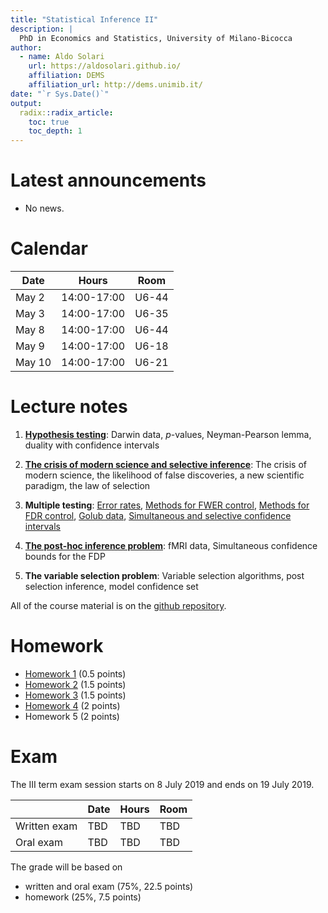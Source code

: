 ```yaml
---
title: "Statistical Inference II"
description: |
  PhD in Economics and Statistics, University of Milano-Bicocca
author:
  - name: Aldo Solari
    url: https://aldosolari.github.io/
    affiliation: DEMS
    affiliation_url: http://dems.unimib.it/
date: "`r Sys.Date()`"
output:
  radix::radix_article:
    toc: true
    toc_depth: 1
---
```


# Latest announcements

* No news.

# Calendar

| Date | Hours | Room |
|------|-------|------|
| May 2 | 14:00-17:00 | U6-44 |
| May 3 | 14:00-17:00 | U6-35 |
| May 8 | 14:00-17:00 | U6-44 |
| May 9 | 14:00-17:00 | U6-18 |
| May 10 | 14:00-17:00 | U6-21 |

# Lecture notes

1. [**Hypothesis testing**](https://aldosolari.github.io/SI2/docs/hyptest.html): Darwin data, $p$-values, Neyman-Pearson lemma, duality with confidence intervals

2. [**The crisis of modern science and selective inference**](https://aldosolari.github.io/SI2/docs/selmt.html): 
The crisis of modern science, the likelihood of false discoveries, a new scientific paradigm, the law of selection

3. **Multiple testing**: 
[Error rates](https://aldosolari.github.io/SI2/docs/MT.pdf), [Methods for FWER control](https://aldosolari.github.io/SI2/docs/FWER.pdf), [Methods for FDR control](https://aldosolari.github.io/SI2/docs/FDR.pdf), 
[Golub data](https://aldosolari.github.io/SI2/docs/Golub.pdf),
[Simultaneous and selective confidence intervals](https://aldosolari.github.io/SI2/docs/FCR.pdf)

4. [**The post-hoc inference problem**](https://aldosolari.github.io/SI2/docs/FDP.pdf): fMRI data, Simultaneous confidence bounds for the FDP

5. **The variable selection problem**: Variable selection algorithms, post selection inference, model confidence set


All of the course material is on the [github repository](https://github.com/aldosolari/SI2).



# Homework

* [Homework 1](https://aldosolari.github.io/SI2/docs/homework/hw1.pdf) (0.5 points)
* [Homework 2](https://aldosolari.github.io/SI2/docs/homework/hw2.pdf) (1.5 points)
* [Homework 3](https://aldosolari.github.io/SI2/docs/homework/hw3.pdf) (1.5 points)
* [Homework 4](https://aldosolari.github.io/SI2/docs/homework/hw4.pdf) (2 points)
* Homework 5 (2 points)

<!-- # Reading -->

<!-- - Davison (2003) *Statistical Models* Cambridge University Press, Section 7.3 -->
<!-- - Goeman, Solari (2014) Multiple Hypothesis Testing in Genomics, *Statistics in Medicine* 33:1946--78 -->
<!-- - Goeman, Solari (2011) Multiple Testing for Exploratory Research, *Statistical Science* 26:584-597 -->
<!-- - Berk, Brown, Buja, Zhang, Zhao (2013) Valid post-selection inference *Annals of Statistics* 41:802-837 -->
<!-- - Taylor, Tibshirani (2015) Statistical learning and selective inference *PNAS* 112:7629-7634 -->


# Exam

The III term exam session starts on 8 July 2019 and ends on 19 July 2019. 

| | Date | Hours | Room |
|--|------|-------|------|
| Written exam | TBD | TBD | TBD |
| Oral exam | TBD | TBD | TBD |


The grade will be based on

* written and oral exam (75%, 22.5 points)
* homework (25%, 7.5 points)



